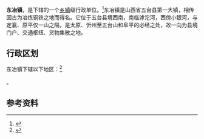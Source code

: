 {{中国乡级行政区|14/09/22/105/000}}

'''东冶镇'''，是{{PRC admin/fullname|14/09/22/105/000|3}}下辖的一个[[乡镇|乡镇]]级行政单位。<ref>{{PRC admin/ref sgc|{{PRC admin/parent|14/09/22/105/000}}}}</ref>东冶镇是山西省五台县第一大镇，相传因古为冶炼铜铁之地而得名。它位于五台县境西南，南临滹沱河，西傍小银河，与定襄、原平仅一山之隔，是太原、忻州至五台山和阜平的必经之处，故一向为县境门户、交通枢纽、货物集散之地。

== 行政区划 ==

东冶镇下辖以下地区：<ref>{{PRC admin/ref sgc|14/09/22/105/000}}</ref>

{{PRC admin/children|14/09/22/105/000}}。

== 参考资料 ==

{{reflist}}

{{行政区划小作品}}
{{PRC admin/navcat|14/09/22/105/000}}